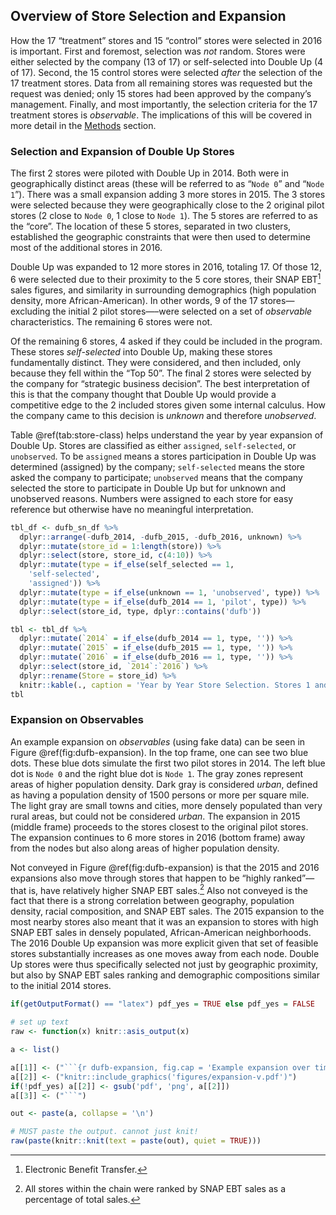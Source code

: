 ## Overview of Store Selection and Expansion {#store-selection-1 -}

How the 17 "treatment" stores and 15 "control" stores were selected in 2016 is important. First and foremost, selection was *not* random. Stores were either selected by the company (13 of 17) or self-selected into Double Up (4 of 17). Second, the 15 control stores were selected *after* the selection of the 17 treatment stores. Data from all remaining stores was requested but the request was denied; only 15 stores had been approved by the company's management. Finally, and most importantly, the selection criteria for the 17 treatment stores is *observable*. The implications of this will be covered in more detail in the [Methods](#methods) section.

### Selection and Expansion of Double Up Stores {-}

The first 2 stores were piloted with Double Up in 2014. Both were in geographically distinct areas (these will be referred to as "`Node 0`" and "`Node 1`"). There was a small expansion adding 3 more stores in 2015. The 3 stores were selected because they were geographically close to the 2 original pilot stores (2 close to `Node 0`, 1 close to `Node 1`). The 5 stores are referred to as the "core". The location of these 5 stores, separated in two clusters, established the geographic constraints that were then used to determine most of the additional stores in 2016.

Double Up was expanded to 12 more stores in 2016, totaling 17. Of those 12, 6 were selected due to their proximity to the 5 core stores, their SNAP EBT^[Electronic Benefit Transfer.] sales figures, and similarity in surrounding demographics (high population density, more African-American). In other words, 9 of the 17 stores---excluding the initial 2 pilot stores—--were selected on a set of *observable* characteristics. The remaining 6 stores were not.

Of the remaining 6 stores, 4 asked if they could be included in the program. These stores *self-selected* into Double Up, making these stores fundamentally distinct. They were considered, and then included, only because they fell within the "Top 50". The final 2 stores were selected by the company for "strategic business decision". The best interpretation of this is that the company thought that Double Up would provide a competitive edge to the 2 included stores given some internal calculus. How the company came to this decision is *unknown* and therefore *unobserved*.

Table \@ref(tab:store-class) helps understand the year by year expansion of Double Up. Stores are classified as either `assigned`, `self-selected`, or `unobserved`. To be `assigned` means a stores participation in Double Up was determined (assigned) by the company; `self-selected` means the store asked the company to participate; `unobserved` means that the company selected the store to participate in Double Up but for unknown and unobserved reasons. Numbers were assigned to each store for easy reference but otherwise have no meaningful interpretation.


```r

tbl_df <- dufb_sn_df %>%
  dplyr::arrange(-dufb_2014, -dufb_2015, -dufb_2016, unknown) %>%
  dplyr::mutate(store_id = 1:length(store)) %>%
  dplyr::select(store, store_id, c(4:10)) %>%
  dplyr::mutate(type = if_else(self_selected == 1,
    'self-selected',
    'assigned')) %>%
  dplyr::mutate(type = if_else(unknown == 1, 'unobserved', type)) %>%
  dplyr::mutate(type = if_else(dufb_2014 == 1, 'pilot', type)) %>%
  dplyr::select(store_id, type, dplyr::contains('dufb'))

tbl <- tbl_df %>%
  dplyr::mutate(`2014` = if_else(dufb_2014 == 1, type, '')) %>%
  dplyr::mutate(`2015` = if_else(dufb_2015 == 1, type, '')) %>%
  dplyr::mutate(`2016` = if_else(dufb_2016 == 1, type, '')) %>%
  dplyr::select(store_id, `2014`:`2016`) %>%
  dplyr::rename(Store = store_id) %>%
  knitr::kable(., caption = 'Year by Year Store Selection. Stores 1 and 2 represent the initial 2014 pilot stores.', booktabs = TRUE)
tbl
```

### Expansion on Observables {-}

An example expansion on *observables* (using fake data) can be seen in Figure \@ref(fig:dufb-expansion). In the top frame, one can see two blue dots. These blue dots simulate the first two pilot stores in 2014. The left blue dot is `Node 0` and the right blue dot is `Node 1`. The gray zones represent areas of higher population density. Dark gray is considered *urban*, defined as having a population density of 1500 persons or more per square mile. The light gray are small towns and cities, more densely populated than very rural areas, but could not be considered *urban*. The expansion in 2015 (middle frame) proceeds to the stores closest to the original pilot stores. The expansion continues to 6 more stores in 2016 (bottom frame) away from the nodes but also along areas of higher population density.

Not conveyed in Figure \@ref(fig:dufb-expansion) is that the 2015 and 2016 expansions also move through stores that happen to be "highly ranked"---that is, have relatively higher SNAP EBT sales.^[All stores within the chain were ranked by SNAP EBT sales as a percentage of total sales.] Also not conveyed is the fact that there is a strong correlation between geography, population density, racial composition, and SNAP EBT sales. The 2015 expansion to the most nearby stores also meant that it was an expansion to stores with high SNAP EBT sales in densely populated, African-American neighborhoods. The 2016 Double Up expansion was more explicit given that set of feasible stores substantially increases as one moves away from each node. Double Up stores were thus specifically selected not just by geographic proximity, but also by SNAP EBT sales ranking and demographic compositions similar to the initial 2014 stores.

```r

if(getOutputFormat() == "latex") pdf_yes = TRUE else pdf_yes = FALSE

# set up text
raw <- function(x) knitr::asis_output(x)

a <- list()

a[[1]] <- ("```{r dufb-expansion, fig.cap = 'Example expansion over time from 2014 to 2016 (top to bottom) using fake data. Blue dots denote stores with Double Up, pink dots denote without. Gray sectors denote higher population density. The initial nodes can be seen in the top (2014) frame.', fig.align='center', echo=FALSE}")
a[[2]] <- ("knitr::include_graphics('figures/expansion-v.pdf')")
if(!pdf_yes) a[[2]] <- gsub('pdf', 'png', a[[2]])
a[[3]] <- ("```")

out <- paste(a, collapse = '\n')
```

```r
# MUST paste the output. cannot just knit!
raw(paste(knitr::knit(text = paste(out), quiet = TRUE)))
```

